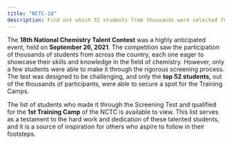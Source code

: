 ```yaml
---
title: "NCTC-18"
description: Find out which 52 students from thousands were selected for the 1st Training Camps through the NSTC Screening Test held on September 26, 2021.
---
```


The **18th National Chemistry Talent Contest** was a highly anticipated event, held on **September 26, 2021**.
The competition saw the participation of thousands of students from across the country,
each one eager to showcase their skills and knowledge in the field of chemistry. However,
only a few students were able to make it through the rigorous screening process.
The test was designed to be challenging, and only the **top 52 students**, out of the thousands of participants,
were able to secure a spot for the Training Camps.

The list of students who made it through the Screening Test and qualified for the **1st Training Camp** of the NCTC is available to view. This list serves as a testament to the hard work and dedication of these talented students, and it is a source of inspiration for others who aspire to follow in their footsteps.

<GDriveIframe src="https://drive.google.com/file/u/0/d/1AAukLWIHml676lpclgMealv1g1AzIx1t/preview" />
